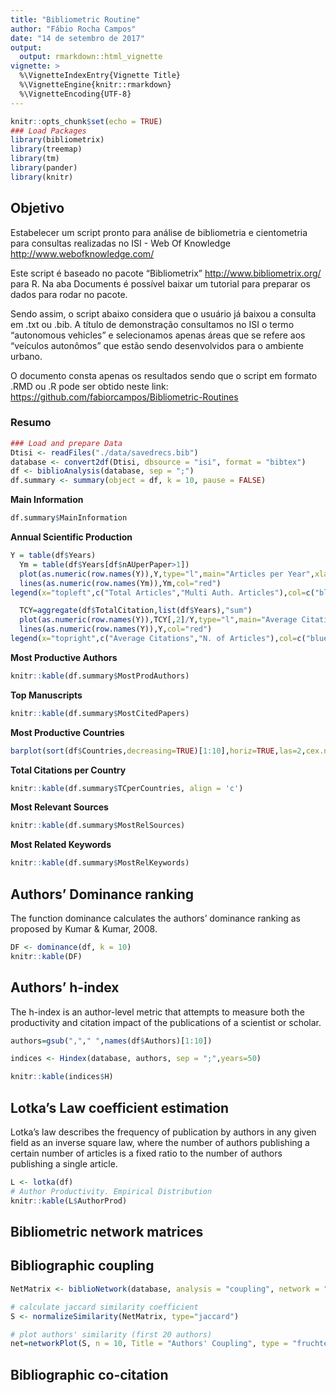 ```yaml
---
title: "Bibliometric Routine"
author: "Fábio Rocha Campos"
date: "14 de setembro de 2017"
output:
  output: rmarkdown::html_vignette
vignette: >
  %\VignetteIndexEntry{Vignette Title}
  %\VignetteEngine{knitr::rmarkdown}
  %\VignetteEncoding{UTF-8}
---
```


```r
knitr::opts_chunk$set(echo = TRUE)
### Load Packages
library(bibliometrix)
library(treemap)
library(tm)
library(pander)
library(knitr)
```

## Objetivo

Estabelecer um script pronto para análise de bibliometria e cientometria para consultas realizadas no ISI - Web Of Knowledge <http://www.webofknowledge.com/>

Este script é baseado no pacote "Bibliometrix" <http://www.bibliometrix.org/> para R. Na aba Documents é possível baixar um tutorial para preparar os dados para rodar no pacote. 

Sendo assim, o script abaixo considera que o usuário já baixou a consulta em .txt ou .bib. 
A título de demonstração consultamos no ISI o termo "autonomous vehicles" e selecionamos apenas áreas que se refere aos "veículos autonômos" que estão sendo desenvolvidos para o ambiente urbano. 

O documento consta apenas os resultados sendo que o script em formato .RMD ou .R pode ser obtido neste link: <https://github.com/fabiorcampos/Bibliometric-Routines>

### Resumo

```r
### Load and prepare Data
Dtisi <- readFiles("./data/savedrecs.bib")
database <- convert2df(Dtisi, dbsource = "isi", format = "bibtex")
df <- biblioAnalysis(database, sep = ";")
df.summary <- summary(object = df, k = 10, pause = FALSE)
```

**Main Information**

```r
df.summary$MainInformation
```


**Annual Scientific Production**

```r
Y = table(df$Years)
  Ym = table(df$Years[df$nAUperPaper>1])
  plot(as.numeric(row.names(Y)),Y,type="l",main="Articles per Year",xlab="Year",ylab="Number of Articles",col="blue")
  lines(as.numeric(row.names(Ym)),Ym,col="red")
legend(x="topleft",c("Total Articles","Multi Auth. Articles"),col=c("blue","red"),lty = c(1, 1),cex=0.8,bty="n")

  TCY=aggregate(df$TotalCitation,list(df$Years),"sum")
  plot(as.numeric(row.names(Y)),TCY[,2]/Y,type="l",main="Average Citations per Article",xlab="Year",ylab="Average Citations",col="blue")
  lines(as.numeric(row.names(Y)),Y,col="red")
legend(x="topright",c("Average Citations","N. of Articles"),col=c("blue","red"),lty = c(1, 1),cex=0.6,bty="n")
```


**Most Productive Authors**

```r
knitr::kable(df.summary$MostProdAuthors)
```

**Top Manuscripts**

```r
knitr::kable(df.summary$MostCitedPapers)
```

**Most Productive Countries**

```r
barplot(sort(df$Countries,decreasing=TRUE)[1:10],horiz=TRUE,las=2,cex.names=0.6,main="Most Productive Countries",xlab="Articles", col = "blue")
```

**Total Citations per Country**

```r
knitr::kable(df.summary$TCperCountries, align = 'c')
```

**Most Relevant Sources**

```r
knitr::kable(df.summary$MostRelSources)
```

**Most Related Keywords**

```r
knitr::kable(df.summary$MostRelKeywords)
```

## Authors' Dominance ranking

The function dominance calculates the authors’ dominance ranking as proposed by Kumar & Kumar, 2008.

```r
DF <- dominance(df, k = 10)
knitr::kable(DF)
```


## Authors' h-index

The h-index is an author-level metric that attempts to measure both the productivity and citation impact of the publications of a scientist or scholar.

```r
authors=gsub(","," ",names(df$Authors)[1:10])

indices <- Hindex(database, authors, sep = ";",years=50)

knitr::kable(indices$H)
```

## Lotka's Law coefficient estimation

Lotka’s law describes the frequency of publication by authors in any given field as an inverse square law, where the number of authors publishing a certain number of articles is a fixed ratio to the number of authors publishing a single article. 

```r
L <- lotka(df)
# Author Productivity. Empirical Distribution
knitr::kable(L$AuthorProd)
```

## Bibliometric network matrices


## Bibliographic coupling

```r
NetMatrix <- biblioNetwork(database, analysis = "coupling", network = "authors", sep = ";")

# calculate jaccard similarity coefficient
S <- normalizeSimilarity(NetMatrix, type="jaccard")

# plot authors' similarity (first 20 authors)
net=networkPlot(S, n = 10, Title = "Authors' Coupling", type = "fruchterman", size=FALSE,remove.multiple=TRUE)
```

## Bibliographic co-citation
